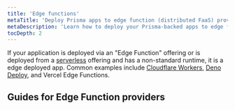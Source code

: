```yaml
---
title: 'Edge functions'
metaTitle: 'Deploy Prisma apps to edge function (distributed FaaS) providers'
metaDescription: 'Learn how to deploy your Prisma-backed apps to edge functions like Cloudflare Workers or Vercel Edge Functions'
tocDepth: 2
---
```


<TopBlock>

If your application is deployed via an "Edge Function" offering or is deployed from a [serverless](/orm/prisma-client/deployment/serverless) offering and has a non-standard runtime, it is a edge deployed app. Common examples include [Cloudflare Workers](/orm/prisma-client/deployment/edge/deploy-to-cloudflare-workers), [Deno Deploy](/orm/prisma-client/deployment/edge/deploy-to-deno-deploy), and Vercel Edge Functions.

</TopBlock>

##

## Guides for Edge Function providers

<Subsections />
